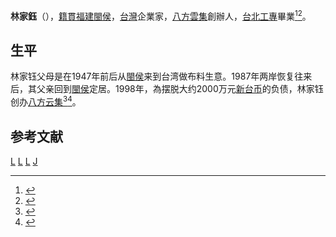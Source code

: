 '''林家鈺'''（{{bd|1952年|6月14日|||}}），[[籍貫|籍貫]][[福建省_(1912年－1949年)|福建]][[閩侯|閩侯]]，[[台灣|台灣]]企業家，[[八方雲集|八方雲集]]創辦人，[[國立臺北科技大學|台北工專]]畢業<ref>{{cite news |author1=李雅筑、林洧楨 |title=小鍋貼闖出百億王國！幫窮人翻身是門好生意 |url=https://www.businessweekly.com.tw/magazine/Article_page.aspx?id=6002560 |accessdate=2021-01-02 |work=商周雜誌 |date=2020-09-09 |archive-date=2020-11-10 |archive-url=https://web.archive.org/web/20201110070057/https://www.businessweekly.com.tw/magazine/Article_page.aspx?id=6002560 |dead-url=no }}</ref><ref>{{cite news |author1=李雅筑、林洧楨 |title=借錢給員工、尾牙送20坪房...揭密靠「一顆鍋貼」翻身的百億中式速食王 |url=https://tw.news.yahoo.com/%E5%80%9F%E9%8C%A2%E7%B5%A6%E5%93%A1%E5%B7%A5%E5%B0%BE%E7%89%99%E9%80%8120%E5%9D%AA%E6%88%BF%E6%8F%AD%E5%AF%86%E9%9D%A0%E4%B8%80%E9%A1%86%E9%8D%8B%E8%B2%BC%E7%BF%BB%E8%BA%AB%E7%9A%84%E7%99%BE%E5%84%84%E4%B8%AD%E5%BC%8F%E9%80%9F%E9%A3%9F%E7%8E%8B-070810988.html |accessdate=2021-01-02 |work=商業周刊 |date=2020-09-09}}</ref>。　　

==生平==
林家钰父母是在1947年前后从[[閩侯|閩侯]]来到台湾做布料生意。1987年两岸恢复往来后，其父亲回到[[閩侯|閩侯]]定居。1998年，為摆脱大约2000万元[[新台币|新台币]]的负债，林家钰创办[[八方云集|八方云集]]<ref>{{Cite web |url=http://finance.sina.com.cn/roll/2018-06-17/doc-iheauxvy4912467.shtml |title=西进大陆打造中餐速食连锁品牌——访台湾“八方云集”创办人  |access-date=2021-12-23 |archive-date=2021-12-23 |archive-url=https://web.archive.org/web/20211223030244/http://finance.sina.com.cn/roll/2018-06-17/doc-iheauxvy4912467.shtml |dead-url=no }}</ref><ref>{{cite news |author1=大陸中心 |title=八方雲集西進起點擇福州　186家分店參與大陸脫貧事業 |url=https://www.ettoday.net/news/20180618/1193256.htm |accessdate=2021-01-02 |work=ETtoday新聞雲 |date=2018-06-18}}</ref>。

==参考文献==
{{Reflist|2}}

[[Category:台灣企業家|L]]
[[Category:福州裔台灣人|L]]
[[Category:國立臺北科技大學校友|L]]
[[Category:林姓|J]]